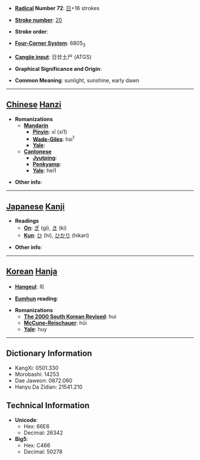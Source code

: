 * '''[[Wiktionary:Chinese radical index| Radical]] Number 72''': [[Wiktionary:Chinese radical index 日|日]]+16 strokes

* '''[[Wiktionary:Chinese total strokes index|Stroke number]]''': [[Wiktionary:Chinese total strokes index 20|20]]

* '''Stroke order''': 

* '''[[Wiktionary:Chinese four corner index|Four-Corner System]]''': 6805<sub>3</sub>

* '''[[Wiktionary:Chinese Cangjie index|Cangjie input]]''': 日廿土尸 (ATGS)

* '''Graphical Significance and Origin''': 

* '''Common Meaning''': sunlight, sunshine, early dawn

----

== [[Chinese]] [[Hanzi]] ==

* '''Romanizations'''
** '''[[Mandarin]]'''
*** '''[[Pinyin]]''': xī (xi1)
*** '''[[Wade-Giles]]''': hsi<sup>1</sup>
*** '''[[Yale]]''': 
** '''[[Cantonese]]'''
*** '''[[Jyutping]]''':
*** '''[[Penkyamp]]''': 
*** '''[[Yale]]''': hei1

* '''Other info''': 

----

== [[Japanese]] [[Kanji]] ==

* '''Readings'''
** '''[[On]]''': [[ぎ]] (gi), [[き]] (ki)
** '''[[Kun]]''': [[ひ]] (hi), [[ひかり]] (hikari)

* '''Other info''':  

----

== [[Korean]] [[Hanja]] ==

* '''[[Hangeul]]''': 희

* '''[[Eumhun]] reading''': 

* '''Romanizations'''
** '''[[The 2000 South Korean Revised Romanization|The 2000 South Korean Revised]]''': hui
** '''[[McCune-Reischauer]]''': hŭi
** '''[[Yale]]''': huy

----

== Dictionary Information ==

* KangXi: 0501.330
* Morobashi: 14253
* Dae Jaweon: 0872.060
* Hanyu Da Zidian: 21541.210

== Technical Information ==

* '''Unicode''':
** Hex: 66E6
** Decimal: 26342
* '''Big5''':
** Hex: C466
** Decimal: 50278